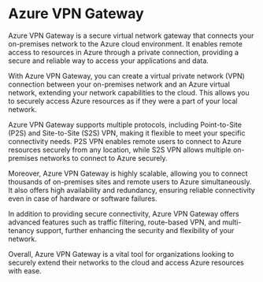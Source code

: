
# **Azure VPN Gateway**

Azure VPN Gateway is a secure virtual network gateway that connects your on-premises network to the Azure cloud environment. It enables remote access to resources in Azure through a private connection, providing a secure and reliable way to access your applications and data.

With Azure VPN Gateway, you can create a virtual private network (VPN) connection between your on-premises network and an Azure virtual network, extending your network capabilities to the cloud. This allows you to securely access Azure resources as if they were a part of your local network.

Azure VPN Gateway supports multiple protocols, including Point-to-Site (P2S) and Site-to-Site (S2S) VPN, making it flexible to meet your specific connectivity needs. P2S VPN enables remote users to connect to Azure resources securely from any location, while S2S VPN allows multiple on-premises networks to connect to Azure securely.

Moreover, Azure VPN Gateway is highly scalable, allowing you to connect thousands of on-premises sites and remote users to Azure simultaneously. It also offers high availability and redundancy, ensuring reliable connectivity even in case of hardware or software failures.

In addition to providing secure connectivity, Azure VPN Gateway offers advanced features such as traffic filtering, route-based VPN, and multi-tenancy support, further enhancing the security and flexibility of your network.

Overall, Azure VPN Gateway is a vital tool for organizations looking to securely extend their networks to the cloud and access Azure resources with ease.